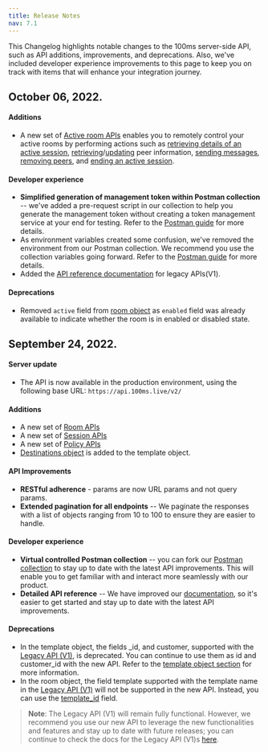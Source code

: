 ```yaml
---
title: Release Notes
nav: 7.1
---
```


This Changelog highlights notable changes to the 100ms server-side API, such as API additions, improvements, and deprecations. Also, we've included developer experience improvements to this page to keep you on track with items that will enhance your integration journey.

## October 06, 2022.

#### Additions

-   A new set of [Active room APIs](/server-side/v2/active-rooms/object) enables you to remotely control your active rooms by performing actions such as [retrieving details of an active session](/server-side/v2/active-rooms/retrieve-active-room), [retrieving](/server-side/v2/active-rooms/retrieve-peer)/[updating](/server-side/v2/active-rooms/update-a-peer) peer information, [sending messages](/server-side/v2/active-rooms/send-message), [removing peers](/server-side/v2/active-rooms/remove-peers), and [ending an active session](/server-side/v2/active-rooms/end-active-room).

#### Developer experience

-   **Simplified generation of management token within Postman collection** -- we've added a pre-request script in our collection to help you generate the management token without creating a token management service at your end for testing. Refer to the [Postman guide](/server-side/v2/introduction/postman-guide#add-management-token) for more details.
-   As environment variables created some confusion, we've removed the environment from our Postman collection. We recommend you use the collection variables going forward. Refer to the [Postman guide](/server-side/v2/introduction/postman-guide#add-management-token) for more details.
-   Added the [API reference documentation](</server-side/v2/legacy-api%20(v1)/room>) for legacy APIs(V1).

#### Deprecations

-   Removed `active` field from [room object](/server-side/v2/Rooms/object) as `enabled` field was already available to indicate whether the room is in enabled or disabled state.

## September 24, 2022.

#### Server update

-   The API is now available in the production environment, using the following base URL:
    `https://api.100ms.live/v2/`

#### Additions

-   A new set of [Room APIs](/server-side/v2/Rooms/object)
-   A new set of [Session APIs](/server-side/v2/Sessions/object)
-   A new set of [Policy APIs](/server-side/v2/policy/template-object)
-   [Destinations object](/server-side/v2/policy/create-template-via-api#destinations-object) is added to the template object.

#### API Improvements

-   **RESTful adherence** - params are now URL params and not query params.
-   **Extended pagination for all endpoints** -- We paginate the responses with a list of objects ranging from 10 to 100 to ensure they are easier to handle.

#### Developer experience

-   **Virtual controlled Postman collection** -- you can fork our [Postman collection](/server-side/v2/introduction/postman-guide) to stay up to date with the latest API improvements. This will enable you to get familiar with and interact more seamlessly with our product.
-   **Detailed API reference** -- We have improved our [documentation](/server-side/v2/introduction/basics), so it's easier to get started and stay up to date with the latest API improvements.

#### Deprecations

-   In the template object, the fields \_id, and customer, supported with the [Legacy API (V1)](/server-side/v2/legacy-api%20(v1)/templates-and-roles), is deprecated. You can continue to use them as id and customer_id with the new API. Refer to the [template object section](/server-side/v2/policy/template-object#template-object) for more information.
-   In the room object, the field template supported with the template name in the [Legacy API (V1)](/server-side/v2/legacy-api%20(v1)/room) will not be supported in the new API. Instead, you can use the [template_id](/server-side/v2/Rooms/create-via-api#main-arguments) field.

> **Note**: The Legacy API (V1) will remain fully functional. However, we recommend you use our new API to leverage the new functionalities and features and stay up to date with future releases; you can continue to check the docs for the Legacy API (V1)s [here](/server-side/v2/legacy-api%20(v1)/room).
